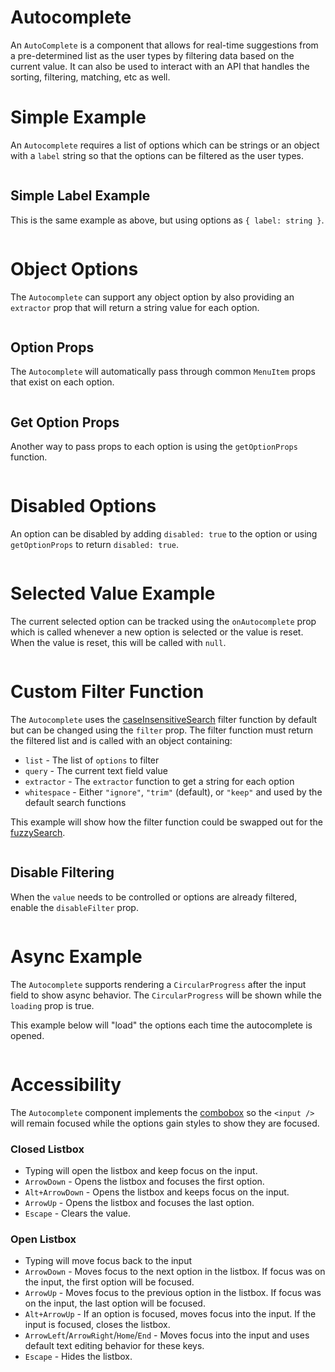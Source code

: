 # Autocomplete

An `AutoComplete` is a component that allows for real-time suggestions from a
pre-determined list as the user types by filtering data based on the current
value. It can also be used to interact with an API that handles the sorting,
filtering, matching, etc as well.

# Simple Example

An `Autocomplete` requires a list of options which can be strings or an object
with a `label` string so that the options can be filtered as the user types.

```demo source="./SimpleExample.tsx"

```

## Simple Label Example

This is the same example as above, but using options as `{ label: string }`.

```demo source="./SimpleLabelExample.tsx"

```

# Object Options

The `Autocomplete` can support any object option by also providing an
`extractor` prop that will return a string value for each option.

```demo source="./ObjectOptionsExample.tsx"

```

## Option Props

The `Autocomplete` will automatically pass through common `MenuItem` props that
exist on each option.

```demo source="./OptionPropsExample.tsx"

```

## Get Option Props

Another way to pass props to each option is using the `getOptionProps` function.

```demo source="./GetOptionPropsExample.tsx"

```

# Disabled Options

An option can be disabled by adding `disabled: true` to the option or using `getOptionProps`
to return `disabled: true`.

```demo source="./DisabledOptionsExample.tsx"

```

# Selected Value Example

The current selected option can be tracked using the `onAutocomplete` prop which is called whenever
a new option is selected or the value is reset. When the value is reset, this
will be called with `null`.

```demo source="./SelectedValueExample.tsx"

```

# Custom Filter Function

The `Autocomplete` uses the [caseInsensitiveSearch](/utils/case-insensitive-search) filter function by default
but can be changed using the `filter` prop. The filter function must return the
filtered list and is called with an object containing:

- `list` - The list of `options` to filter
- `query` - The current text field value
- `extractor` - The `extractor` function to get a string for each option
- `whitespace` - Either `"ignore"`, `"trim"` (default), or `"keep"` and used by the default search functions

This example will show how the filter function could be swapped out for the [fuzzySearch](/utils/fuzzy-search).

```demo source="./CustomFilterFunctionExample.tsx"

```

## Disable Filtering

When the `value` needs to be controlled or options are already filtered, enable the `disableFilter`
prop.

```demo source="./DisableFilteringExample.tsx"

```

# Async Example

The `Autocomplete` supports rendering a `CircularProgress` after the input field to show
async behavior. The `CircularProgress` will be shown while the `loading` prop is true.

This example below will "load" the options each time the autocomplete is opened.

```demo source="./AsyncExample.tsx"

```

# Accessibility

The `Autocomplete` component implements the
[combobox](https:://www.w3.org/WAI/ARIA/apg/practices/keyboard-interface/#kbd_focus_activedescendant)
so the `<input />` will remain focused while the options gain styles to show
they are focused.

### Closed Listbox

- Typing will open the listbox and keep focus on the input.
- `ArrowDown` - Opens the listbox and focuses the first option.
- `Alt+ArrowDown` - Opens the listbox and keeps focus on the input.
- `ArrowUp` - Opens the listbox and focuses the last option.
- `Escape` - Clears the value.

### Open Listbox

- Typing will move focus back to the input
- `ArrowDown` - Moves focus to the next option in the listbox. If focus was on
  the input, the first option will be focused.
- `ArrowUp` - Moves focus to the previous option in the listbox. If focus was on
  the input, the last option will be focused.
- `Alt+ArrowUp` - If an option is focused, moves focus into the input. If the
  input is focused, closes the listbox.
- `ArrowLeft`/`ArrowRight`/`Home`/`End` - Moves focus into the input and uses
  default text editing behavior for these keys.
- `Escape` - Hides the listbox.
